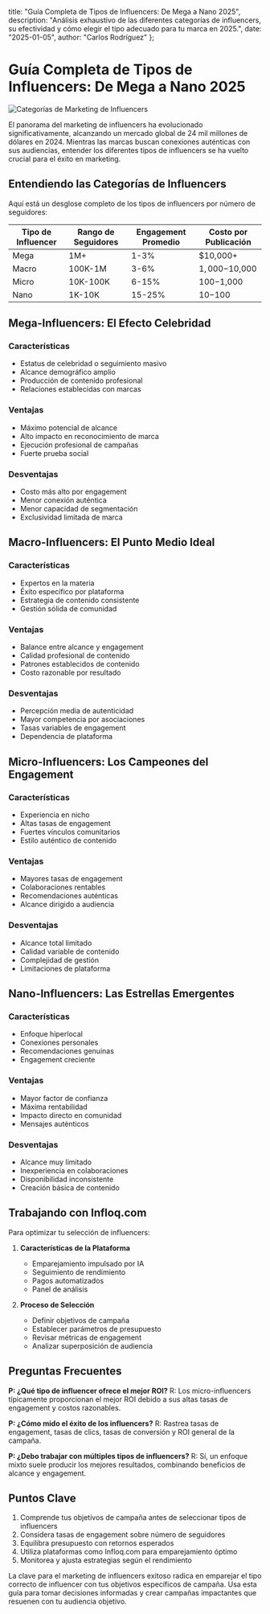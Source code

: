   title: "Guía Completa de Tipos de Influencers: De Mega a Nano 2025",
  description: "Análisis exhaustivo de las diferentes categorías de influencers, su efectividad y cómo elegir el tipo adecuado para tu marca en 2025.",
  date: "2025-01-05",
  author: "Carlos Rodríguez"
};

# Guía Completa de Tipos de Influencers: De Mega a Nano 2025

![Categorías de Marketing de Influencers](/images/blog-posts/influencer-types-2025.jpeg)

El panorama del marketing de influencers ha evolucionado significativamente, alcanzando un mercado global de 24 mil millones de dólares en 2024. Mientras las marcas buscan conexiones auténticas con sus audiencias, entender los diferentes tipos de influencers se ha vuelto crucial para el éxito en marketing.

## Entendiendo las Categorías de Influencers

Aquí está un desglose completo de los tipos de influencers por número de seguidores:

| Tipo de Influencer | Rango de Seguidores | Engagement Promedio | Costo por Publicación |
|--------------------|---------------------|--------------------|--------------------|
| Mega | 1M+ | 1-3% | $10,000+ |
| Macro | 100K-1M | 3-6% | $1,000-$10,000 |
| Micro | 10K-100K | 6-15% | $100-$1,000 |
| Nano | 1K-10K | 15-25% | $10-$100 |

## Mega-Influencers: El Efecto Celebridad

### Características
- Estatus de celebridad o seguimiento masivo
- Alcance demográfico amplio
- Producción de contenido profesional
- Relaciones establecidas con marcas

### Ventajas
- Máximo potencial de alcance
- Alto impacto en reconocimiento de marca
- Ejecución profesional de campañas
- Fuerte prueba social

### Desventajas
- Costo más alto por engagement
- Menor conexión auténtica
- Menor capacidad de segmentación
- Exclusividad limitada de marca

## Macro-Influencers: El Punto Medio Ideal

### Características
- Expertos en la materia
- Éxito específico por plataforma
- Estrategia de contenido consistente
- Gestión sólida de comunidad

### Ventajas
- Balance entre alcance y engagement
- Calidad profesional de contenido
- Patrones establecidos de contenido
- Costo razonable por resultado

### Desventajas
- Percepción media de autenticidad
- Mayor competencia por asociaciones
- Tasas variables de engagement
- Dependencia de plataforma

## Micro-Influencers: Los Campeones del Engagement

### Características
- Experiencia en nicho
- Altas tasas de engagement
- Fuertes vínculos comunitarios
- Estilo auténtico de contenido

### Ventajas
- Mayores tasas de engagement
- Colaboraciones rentables
- Recomendaciones auténticas
- Alcance dirigido a audiencia

### Desventajas
- Alcance total limitado
- Calidad variable de contenido
- Complejidad de gestión
- Limitaciones de plataforma

## Nano-Influencers: Las Estrellas Emergentes

### Características
- Enfoque hiperlocal
- Conexiones personales
- Recomendaciones genuinas
- Engagement creciente

### Ventajas
- Mayor factor de confianza
- Máxima rentabilidad
- Impacto directo en comunidad
- Mensajes auténticos

### Desventajas
- Alcance muy limitado
- Inexperiencia en colaboraciones
- Disponibilidad inconsistente
- Creación básica de contenido

## Trabajando con Infloq.com

Para optimizar tu selección de influencers:

1. **Características de la Plataforma**
   - Emparejamiento impulsado por IA
   - Seguimiento de rendimiento
   - Pagos automatizados
   - Panel de análisis

2. **Proceso de Selección**
   - Definir objetivos de campaña
   - Establecer parámetros de presupuesto
   - Revisar métricas de engagement
   - Analizar superposición de audiencia

## Preguntas Frecuentes

**P: ¿Qué tipo de influencer ofrece el mejor ROI?**
R: Los micro-influencers típicamente proporcionan el mejor ROI debido a sus altas tasas de engagement y costos razonables.

**P: ¿Cómo mido el éxito de los influencers?**
R: Rastrea tasas de engagement, tasas de clics, tasas de conversión y ROI general de la campaña.

**P: ¿Debo trabajar con múltiples tipos de influencers?**
R: Sí, un enfoque mixto suele producir los mejores resultados, combinando beneficios de alcance y engagement.

## Puntos Clave

1. Comprende tus objetivos de campaña antes de seleccionar tipos de influencers
2. Considera tasas de engagement sobre número de seguidores
3. Equilibra presupuesto con retornos esperados
4. Utiliza plataformas como Infloq.com para emparejamiento óptimo
5. Monitorea y ajusta estrategias según el rendimiento

La clave para el marketing de influencers exitoso radica en emparejar el tipo correcto de influencer con tus objetivos específicos de campaña. Usa esta guía para tomar decisiones informadas y crear campañas impactantes que resuenen con tu audiencia objetivo.